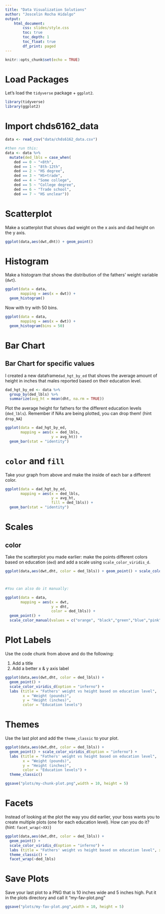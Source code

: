 ```yaml
---
title: "Data Visualization Solutions"
author: "Joscelin Rocha Hidalgo"
output: 
    html_document:
        css: slides/style.css
        toc: true
        toc_depth: 1
        toc_float: true
        df_print: paged
---
```



```r
knitr::opts_chunk$set(echo = TRUE)
```

# Load Packages

Let's load the `tidyverse` package + `ggplot2`. 

```r
library(tidyverse)
library(ggplot2)
```


# Import chds6162_data 

```r
data <- read_csv("data/chds6162_data.csv")

#then run this:
data <- data %>%
  mutate(ded_lbls = case_when(
    ded == 0 ~ "<8th",
    ded == 1 ~ "8th-12th",
    ded == 2 ~ "HS degree",
    ded == 3 ~ "HS+trade",
    ded == 4 ~ "Some college",
    ded == 5 ~ "College degree",
    ded == 6 ~ "Trade school",
    ded == 7 ~ "HS unclear"))

```


# Scatterplot

Make a scatterplot that shows dad weight on the x axis and dad height on the y axis.

```r
ggplot(data,aes(dwt,dht)) + geom_point()
```



# Histogram 

Make a histogram that shows the distribution of the fathers' weight variable (`dwt`).


```r
ggplot(data = data, 
       mapping = aes(x = dwt)) +
  geom_histogram()
```

Now with try with 50 bins.

```r
ggplot(data = data, 
       mapping = aes(x = dwt)) +
  geom_histogram(bins = 50)
```

# Bar Chart


## Bar Chart for specific values

I created a new dataframe`dad_hgt_by_ed` that shows the average amount of height in inches that males reported based on their education level.

```r
dad_hgt_by_ed <- data %>%
  group_by(ded_lbls) %>% 
  summarize(avg_ht = mean(dht, na.rm = TRUE))

```

Plot the average height for fathers for the different education levels (`ded_lbls`). Remember if NAs are being plotted, you can drop them! (hint `drop_NA`)

```r
ggplot(data = dad_hgt_by_ed, 
       mapping = aes(x = ded_lbls,
                     y = avg_ht)) +
  geom_bar(stat = "identity")
```

# `color` and `fill`

Take your graph from above and make the inside of each bar a different color.

```r
ggplot(data = dad_hgt_by_ed, 
       mapping = aes(x = ded_lbls,
                     y = avg_ht,
                     fill = ded_lbls)) +
  geom_bar(stat = "identity")
```


# Scales

## color

Take the scatterplot you made earlier: make the points different colors based on education (`ded`) and add a scale using `scale_color_viridis_d`. 

```r

ggplot(data,aes(dwt,dht, color = ded_lbls)) + geom_point() + scale_color_viridis_d(option = "inferno")



#You can also do it manually:

ggplot(data = data, 
       mapping = aes(x = dwt,
                     y = dht,
                     color = ded_lbls)) +
  geom_point() +
  scale_color_manual(values = c("orange", "black","green","blue","pink","#1F271B","brown","purple"))

```


# Plot Labels

Use the code chunk from above and do the following:

1. Add a title
2. Add a better x & y axis label

```r
ggplot(data,aes(dwt,dht, color = ded_lbls)) + 
  geom_point() + 
  scale_color_viridis_d(option = "inferno") + 
  labs (title = "Fathers' weight vs height based on education level", 
        x = "Weight (pounds)", 
        y = "Height (inches)", 
        color = "Education levels")
```



# Themes

Use the last plot and add the `theme_classic` to your plot.

```r
ggplot(data,aes(dwt,dht, color = ded_lbls)) + 
  geom_point() + scale_color_viridis_d(option = "inferno") + 
  labs (title = "Fathers' weight vs height based on education level", 
        x = "Weight (pounds)", 
        y = "Height (inches)", 
        color = "Education levels") + 
  theme_classic()

ggsave("plots/my-chunk-plot.png",width = 10, height = 5)

```

# Facets

Instead of looking at the plot the way you did earlier, your boss wants you to create multiple plots (one for each education level). How can you do it? (hint: `facet_wrap(~XX)`)

```r
ggplot(data,aes(dwt,dht, color = ded_lbls)) + 
  geom_point() + 
  scale_color_viridis_d(option = "inferno") + 
  labs (title = "Fathers' weight vs height based on education level", x = "Weight (pounds)", y = "Height (inches)", color = "Education levels") +
  theme_classic() + 
  facet_wrap(~ded_lbls)
```


# Save Plots

Save your last plot to a PNG that is 10 inches wide and  5 inches high. Put it in the plots directory and call it "my-fav-plot.png"


```r
ggsave("plots/my-fav-plot.png",width = 10, height = 5)

```




